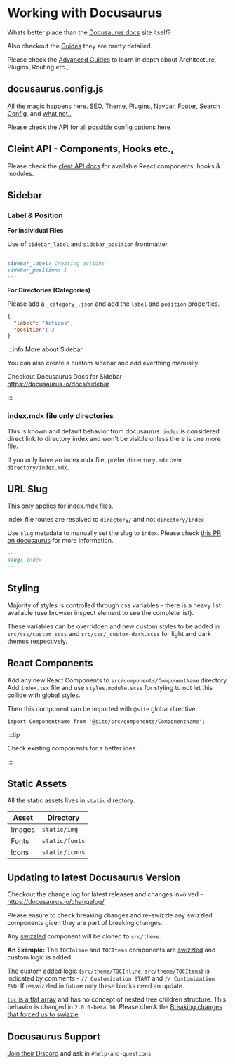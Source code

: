 # Working with Docusaurus

Whats better place than the [Docusaurus docs](https://docusaurus.io/docs) site itself?

Also checkout the [Guides](https://docusaurus.io/docs/category/guides) they are pretty detailed.

Please check the [Advanced Guides](https://docusaurus.io/docs/advanced) to learn in depth about Architecture, Plugins, Routing etc.,

## docusaurus.config.js

All the magic happens here.
[SEO](https://docusaurus.io/docs/seo),
[Theme](https://docusaurus.io/docs/api/themes),
[Plugins](https://docusaurus.io/docs/api/plugins),
[Navbar](https://docusaurus.io/docs/api/themes/configuration#navbar),
[Footer](https://docusaurus.io/docs/api/themes/configuration#footer-1),
[Search Config](https://docusaurus.io/docs/search#using-algolia-docsearch),
and [what not..](https://docusaurus.io/docs/category/guides)

Please check the [API for all possible config options here](https://docusaurus.io/docs/api/docusaurus-config)

## Cleint API - Components, Hooks etc.,

Please check the [clent API docs](https://docusaurus.io/docs/docusaurus-core) for available React components, hooks & modules.

## Sidebar

### Label & Position

**For Individual Files**

Use of `sidebar_label` and `sidebar_position` frontmatter

```markdown title=graphql/core/actions/create.mdx
---
sidebar_label: Creating actions
sidebar_position: 1
---
```

**For Directories (Categories)**

Please add a `_category_.json` and add the `label` and `position` properties.

```json title=graphql/core/actions/_category_.json
{
  "label": "Actions",
  "position": 3
}
```

:::info More about Sidebar

You can also create a custom sidebar and add everthing manually.

Checkout Docusaurus Docs for Sidebar - https://docusaurus.io/docs/sidebar

:::

### index.mdx file only directories

This is known and default behavior from docusaurus. `index` is considered direct link to directory index and won't be visible unless there is one more file.

If you only have an index.mdx file, prefer `directory.mdx` over `directory/index.mdx`.


## URL Slug

This only applies for index.mdx files.

index file routes are resolved to `directory/` and not `directory/index`

Use `slug` metadata to manually set the slug to `index`. Please check [this PR on docusaurus](https://github.com/facebook/docusaurus/pull/5830) for more information.

```markdown title="graphql/core/actions/index.mdx"
---
slug: index
---
```

## Styling

Majority of styles is controlled through css variables - there is a heavy list available (use browser inspect element to see the complete list).

These variables can be overridden and new custom styles to be added in `src/css/custom.scss` and `src/css/_custom-dark.scss` for light and dark themes respectively.

## React Components

Add any new React Components to `src/components/ComponentName` directory. Add `index.tsx` file and use `styles.module.scss` for styling to not let this collide with global styles.

Then this component can be imported with `@site` global directive.

`import ComponentName from '@site/src/components/ComponentName';`

:::tip

Check existing components for a better idea.

:::


## Static Assets

All the static assets lives in `static` directory.

| Asset    | Directory      |
|----------|----------------|
| Images   | `static/img`   |
| Fonts    | `static/fonts` |
| Icons    | `static/icons` |

## Updating to latest Docusaurus Version

Checkout the change log for latest releases and changes involved - https://docusaurus.io/changelog/

Please ensure to check breaking changes and re-swizzle any swizzled components given they are part of breaking changes.

Any [swizzled](https://docusaurus.io/docs/swizzling) component will be cloned to `src/theme`.

**An Example:**
The `TOCInline` and `TOCItems` components are [swizzled](https://docusaurus.io/docs/swizzling) and custom logic is added.

The custom added logic (`src/theme/TOCInline`, `src/theme/TOCItems`) is indicated by comments - `// Customization START` and `// Customization END`. If reswizzled in future only these blocks need an update.

[`toc` is a flat array](https://docusaurus.io/docs/markdown-features/inline-toc#custom-table-of-contents) and has no concept of nested tree children structure. This behavior is changed in `2.0.0-beta.16`.
Please check the [Breaking changes that forced us to swizzle](https://docusaurus.io/changelog/2.0.0-beta.16#-breaking-change)


## Docusaurus Support

[Join their Discord](https://discordapp.com/invite/docusaurus) and ask in `#help-and-questions`
